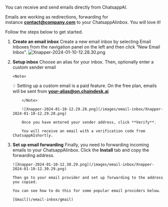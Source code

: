 You can receive and send emails directly from ChatsappAI.

Emails are working as redirections, forwarding for instance **contact@company.com** to your ChatsappAIinbox. You will love it!

Follow the steps below to get started.

1.  **Create an email inbox**
    Create a new email inbox by selecting Email Inboxes from the navigation panel on the left and then click “New Email Inbox”.
    ![Xnapper-2024-01-10-12.28.30.png](/images/email-inbox/Xnapper-2024-01-10-12.28.30.png)
2.  **Setup inbox**
    Choose an alias for your inbox.
    Then, optionally enter a custom sender email

        <Note>

    💡 Setting up a custom email is a paid feature. On the free plan, emails will be sent from **your-alias@on.chaindesk.ai**

            </Note>

            ![Xnapper-2024-01-10-12.29.28.png](/images/email-inbox/Xnapper-2024-01-10-12.29.28.png)

            Once you have entered your sender address, click **Verify**.

            You will receive an email with a verification code from ChatsappAIshortly.

3.  **Set up email forwarding**
    Finally, you need to forwarding incoming emails to your ChatsappAIinbox.
    Click the **Install** tab and copy the forwarding address.

        ![Xnapper-2024-01-10-12.30.29.png](/images/email-inbox/Xnapper-2024-01-10-12.30.29.png)

        Then go to your email provider and set up forwarding to the address you copied.

        You can see how to do this for some popular email providers below.

        [Gmail](/email-inbox/gmail)
